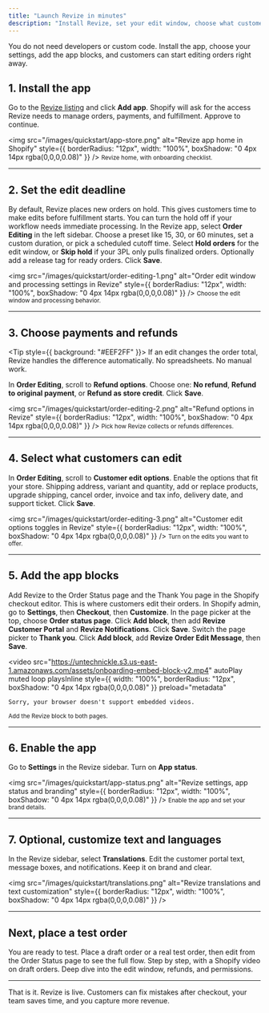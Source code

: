 ```yaml
---
title: "Launch Revize in minutes"
description: "Install Revize, set your edit window, choose what customers can change, add the app blocks, and go live with Shopify order editing in minutes."
---
```


<Note>
  You do not need developers or custom code. Install the app, choose your settings, add the app blocks, and customers can start editing orders right away.
</Note>

## 1. Install the app

<Steps>
  <Step title="Open the Shopify App Store">
    Go to the <a href="https://apps.shopify.com/revize" target="_blank">Revize listing</a> and click <strong>Add app</strong>.
  </Step>
  <Step title="Approve permissions">
    Shopify will ask for the access Revize needs to manage orders, payments, and fulfillment. Approve to continue.
  </Step>
</Steps>


  <img
    src="/images/quickstart/app-store.png"
    alt="Revize app home in Shopify"
    style={{ borderRadius: "12px", width: "100%", boxShadow: "0 4px 14px rgba(0,0,0,0.08)" }}
  />
  <small>Revize home, with onboarding checklist.</small>


---

## 2. Set the edit deadline

<Note>
  By default, Revize places new orders on hold. This gives customers time to make edits before fulfillment starts. You can turn the hold off if your workflow needs immediate processing.
</Note>

<Steps>
  <Step title="Open Order Editing">
    In the Revize app, select <strong>Order Editing</strong> in the left sidebar.
  </Step>
  <Step title="Pick a duration or a scheduled cutoff">
    Choose a preset like 15, 30, or 60 minutes, set a custom duration, or pick a scheduled cutoff time.
  </Step>
  <Step title="Choose processing">
    Select <strong>Hold orders</strong> for the edit window, or <strong>Skip hold</strong> if your 3PL only pulls finalized orders. Optionally add a release tag for ready orders.
  </Step>
  <Step title="Save">
    Click <strong>Save</strong>.
  </Step>
</Steps>


  <img
    src="/images/quickstart/order-editing-1.png"
    alt="Order edit window and processing settings in Revize"
    style={{ borderRadius: "12px", width: "100%", boxShadow: "0 4px 14px rgba(0,0,0,0.08)" }}
  />
  <small>Choose the edit window and processing behavior.</small>


---

## 3. Choose payments and refunds

<Tip style={{ background: "#EEF2FF" }}>
  If an edit changes the order total, Revize handles the difference automatically. No spreadsheets. No manual work.
</Tip>

<Steps>
  <Step title="Open Payments and refunds">
    In <strong>Order Editing</strong>, scroll to <strong>Refund options</strong>.
  </Step>
  <Step title="Pick how differences are handled">
    Choose one: <strong>No refund</strong>, <strong>Refund to original payment</strong>, or <strong>Refund as store credit</strong>.
  </Step>
  <Step title="Save">
    Click <strong>Save</strong>.
  </Step>
</Steps>


  <img
    src="/images/quickstart/order-editing-2.png"
    alt="Refund options in Revize"
    style={{ borderRadius: "12px", width: "100%", boxShadow: "0 4px 14px rgba(0,0,0,0.08)" }}
  />
  <small>Pick how Revize collects or refunds differences.</small>


---

## 4. Select what customers can edit

<Steps>
  <Step title="Open Customer edit options">
    In <strong>Order Editing</strong>, scroll to <strong>Customer edit options</strong>.
  </Step>
  <Step title="Toggle the edits you allow">
    Enable the options that fit your store. Shipping address, variant and quantity, add or replace products, upgrade shipping, cancel order, invoice and tax info, delivery date, and support ticket.
  </Step>
  <Step title="Save">
    Click <strong>Save</strong>.
  </Step>
</Steps>


  <img
    src="/images/quickstart/order-editing-3.png"
    alt="Customer edit options toggles in Revize"
    style={{ borderRadius: "12px", width: "100%", boxShadow: "0 4px 14px rgba(0,0,0,0.08)" }}
  />
  <small>Turn on the edits you want to offer.</small>


---

## 5. Add the app blocks

<Note>
  Add Revize to the Order Status page and the Thank You page in the Shopify checkout editor. This is where customers edit their orders.
</Note>

<Steps>
  <Step title="Open the checkout editor">
    In Shopify admin, go to <strong>Settings</strong>, then <strong>Checkout</strong>, then <strong>Customize</strong>.
  </Step>
  <Step title="Add blocks to the Order Status page">
    In the page picker at the top, choose <strong>Order status page</strong>. Click <strong>Add block</strong>, then add <strong>Revize Customer Portal</strong> and <strong>Revize Notifications</strong>. Click <strong>Save</strong>.
  </Step>
  <Step title="Add the Thank You page message">
    Switch the page picker to <strong>Thank you</strong>. Click <strong>Add block</strong>, add <strong>Revize Order Edit Message</strong>, then <strong>Save</strong>.
  </Step>
</Steps>



  <video
    src="https://untechnickle.s3.us-east-1.amazonaws.com/assets/onboarding-embed-block-v2.mp4"
    autoPlay
    muted
    loop
    playsInline
    style={{ width: "100%", borderRadius: "12px", boxShadow: "0 4px 14px rgba(0,0,0,0.08)" }}
    preload="metadata"
  >
    Sorry, your browser doesn't support embedded videos.
  </video>
  <small>Add the Revize block to both pages.</small>


---

## 6. Enable the app

<Steps>
  <Step title="Enable Revize">
    Go to <strong>Settings</strong> in the Revize sidebar. Turn on <strong>App status</strong>.
  </Step>
</Steps>

  <img
    src="/images/quickstart/app-status.png"
    alt="Revize settings, app status and branding"
    style={{ borderRadius: "12px", width: "100%", boxShadow: "0 4px 14px rgba(0,0,0,0.08)" }}
  />
  <small>Enable the app and set your brand details.</small>

---

## 7. Optional, customize text and languages

<Steps>
  <Step title="Open Translations">
    In the Revize sidebar, select <strong>Translations</strong>.
  </Step>
  <Step title="Update copy">
    Edit the customer portal text, message boxes, and notifications. Keep it on brand and clear.
  </Step>
</Steps>

  <img
    src="/images/quickstart/translations.png"
    alt="Revize translations and text customization"
    style={{ borderRadius: "12px", width: "100%", boxShadow: "0 4px 14px rgba(0,0,0,0.08)" }}
  />

---

## Next, place a test order

<Note>
  You are ready to test. Place a draft order or a real test order, then edit from the Order Status page to see the full flow.
</Note>

<CardGroup cols={2}>
  <Card title="Create a test order" icon="flask" href="/how-to-test-revize">
    Step by step, with a Shopify video on draft orders.
  </Card>
  <Card title="Core Setup" icon="gear" href="/setup/edit-window">
    Deep dive into the edit window, refunds, and permissions.
  </Card>
</CardGroup>

---

<Note>
  That is it. Revize is live. Customers can fix mistakes after checkout, your team saves time, and you capture more revenue.
</Note>
